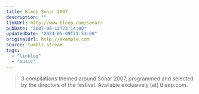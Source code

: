 ```yaml
---
title: Bleep Sónar 2007
description: ""
linkUrl: http://www.bleep.com/sonar/
pubDate: "2007-06-12T23:14:00"
updatedDate: "2024-05-09T21:53:00"
originalUrl: http://example.com
source: tumblr stream
tags:
  - "linklog"
  - "music"
---
```


> 3 compilations themed around Sónar 2007, programmed and selected by the directors of the festival. Available exclusively [at] Bleep.com.

